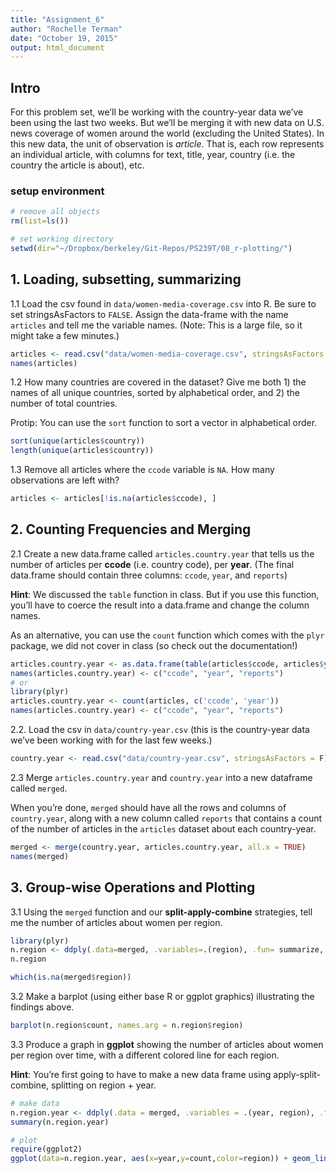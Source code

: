 ```yaml
---
title: "Assignment_6"
author: "Rochelle Terman"
date: "October 19, 2015"
output: html_document
---
```


## Intro

For this problem set, we'll be working with the country-year data we've been using the last two weeks. But we'll be merging it with new data on U.S. news coverage of women around the world (excluding the United States). In this new data, the unit of observation is *article*. That is, each row represents an individual article, with columns for text, title, year, country (i.e. the country the article is about), etc.  


### setup environment

```r
# remove all objects
rm(list=ls())

# set working directory
setwd(dir="~/Dropbox/berkeley/Git-Repos/PS239T/08_r-plotting/")
```

## 1. Loading, subsetting, summarizing

1.1 Load the csv found in `data/women-media-coverage.csv` into R. Be sure to set stringsAsFactors to `FALSE`. Assign the data-frame with the name `articles` and tell me the variable names. (Note: This is a large file, so it might take a few minutes.)

```r
articles <- read.csv("data/women-media-coverage.csv", stringsAsFactors = F)
names(articles)
```

1.2 How many countries are covered in the dataset? Give me both 1) the names of all unique countries, sorted by alphabetical order, and 2) the number of total countries.

Protip: You can use the `sort` function to sort a vector in alphabetical order.

```r
sort(unique(articles$country))
length(unique(articles$country))
```

1.3 Remove all articles where the `ccode` variable is `NA`. How many observations are left with?

```r
articles <- articles[!is.na(articles$ccode), ]
```

## 2. Counting Frequencies and Merging

2.1 Create a new data.frame called `articles.country.year` that tells us the number of articles per **ccode** (i.e. country code), per **year**. (The final data.frame should contain three columns: `ccode`, `year`, and `reports`)

**Hint**: We discussed the `table` function in class. But if you use this function, you'll have to coerce the result into a data.frame and change the column names. 

As an alternative, you can use the `count` function which comes with the `plyr` package, we did not cover in class (so check out the documentation!)

```r
articles.country.year <- as.data.frame(table(articles$ccode, articles$year))
names(articles.country.year) <- c("ccode", "year", "reports")
# or
library(plyr)
articles.country.year <- count(articles, c('ccode', 'year'))
names(articles.country.year) <- c("ccode", "year", "reports")
```

2.2. Load the csv in `data/country-year.csv` (this is the country-year data we've been working with for the last few weeks.) 

```r
country.year <- read.csv("data/country-year.csv", stringsAsFactors = F)
```

2.3  Merge `articles.country.year` and `country.year` into a new dataframe called `merged`. 

When you're done, `merged` should have all the rows and columns of `country.year`, along with a new column called `reports` that contains a count of the number of articles in the `articles` dataset about each country-year.

```r
merged <- merge(country.year, articles.country.year, all.x = TRUE)
names(merged)
```

## 3. Group-wise Operations and Plotting

3.1 Using the `merged` function and our **split-apply-combine** strategies, tell me the number of articles about women per region.

```r
library(plyr)
n.region <- ddply(.data=merged, .variables=.(region), .fun= summarize, count = sum(reports, na.rm=T))
n.region

which(is.na(merged$region))
```

3.2 Make a barplot (using either base R or ggplot graphics) illustrating the findings above.

```r
barplot(n.region$count, names.arg = n.region$region)
```

3.3 Produce a graph in **ggplot** showing the number of articles about women per region over time, with a different colored line for each region.

**Hint**: You're first going to have to make a new data frame using apply-split-combine, splitting on region + year.

```r
# make data
n.region.year <- ddply(.data = merged, .variables = .(year, region), .fun=summarize, "count" = sum(reports, na.rm = T))
summary(n.region.year)

# plot
require(ggplot2)
ggplot(data=n.region.year, aes(x=year,y=count,color=region)) + geom_line() + labs(x = "Year", y = "Number of Articles about Women")
```
